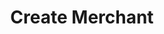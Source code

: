 ---
title: 'Create Merchant'
description: 'Create a new merchant with settlement and company details.'
openapi: '/openapi.json POST /partners/merchants/'
--- 